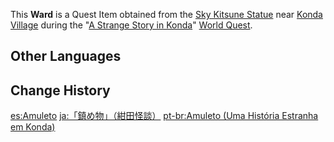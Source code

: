 {{About|the ward retrieved during [[A Strange Story in Konda]]|the ward retrieved during [[Sacrificial Offering]]|Ward (Sacrificial Offering)}}
{{Item Infobox
|title        = Ward
|id           = 100768
|image        = Item Ward.png
|type         = Quest Items
|description  = A mysterious object retrieved from within a [[Sky Kitsune Statue|fox-shaped statue]].
|source1      = [[A Strange Story in Konda]]
}}
This '''Ward''' is a Quest Item obtained from the [[Sky Kitsune Statue]] near [[Konda Village]] during the "[[A Strange Story in Konda]]" [[World Quest]].

==Other Languages==
{{Other Languages|default_hidden=1
|en      = Ward
|zhs     = 「镇物」
|zhs_rm  = "Zhènwù"
|zht     = 「鎮物」
|zht_rm  = "Zhènwù"
|ja      = 「鎮め物」
|ja_rm   = "Shizumemono"
|ko      = 「주술 도구」
|ko_rm   = "Jusul Dogu"
|es      = Amuleto
<!-- |es_tl   = Amulet -->
|fr      = Amulette
<!-- |fr_tl   = Amulet -->
|ru      = Оберег
<!-- |ru_tl   = Ward -->
|th      = "เครื่องราง"
|th_rm   = "Khrueang Rang"
|vi      = "Vật Trấn Giữ"
|de      = „Omamori“
|id      = Jimat Penangkal
|pt      = Amuleto
<!-- |pt_tl   = Amulet -->
|tr      = 
|it      = 
}}

==Change History==
{{Change History|2.0}}

[[es:Amuleto]]
[[ja:「鎮め物」（紺田怪談）]]
[[pt-br:Amuleto (Uma História Estranha em Konda)]]